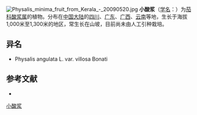 {{Speciesbox
| name = 小酸浆
| status = 
| status_system = 
| image =Physalis minima habit.jpg
| genus = Physalis
| species = minima
| authority = L.
}}
[[File:Physalis_minima_fruit_from_Kerala_-_20090520.jpg|thumb]]
'''小酸浆'''（[[学名|学名]]：{{lang|la|''Physalis minima''}}）为[[茄科|茄科]][[酸浆属|酸浆属]]的植物。分布在[[中国大陆|中国大陆]]的[[四川|四川]]、[[广东|广东]]、[[广西|广西]]、[[云南|云南]]等地，生长于海拔1,000米至1,300米的地区，常生长在山坡，目前尚未由人工引种栽培。

== 异名 ==
* Physalis angulata L. var. villosa Bonati

== 参考文献 ==
<div class="references-small">
* {{cite web| url =http://www.bioinfo.cn/db05/KmzwSpecies.php?action=view&id=21760| title =小酸浆| work =《中国高等植物数据库全库》| publisher =中国科学院微生物研究所| author =昆明植物研究所| accessdate =2009-02-25| deadurl =yes| archiveurl =https://web.archive.org/web/20160305004733/http://www.bioinfo.cn/db05/KmzwSpecies.php?action=view&id=21760| archivedate =2016-03-05}}
</div>
{{Taxonbar|from=Q3595465}}

[[Category:酸浆属|小酸浆]]


{{植物小作品}}